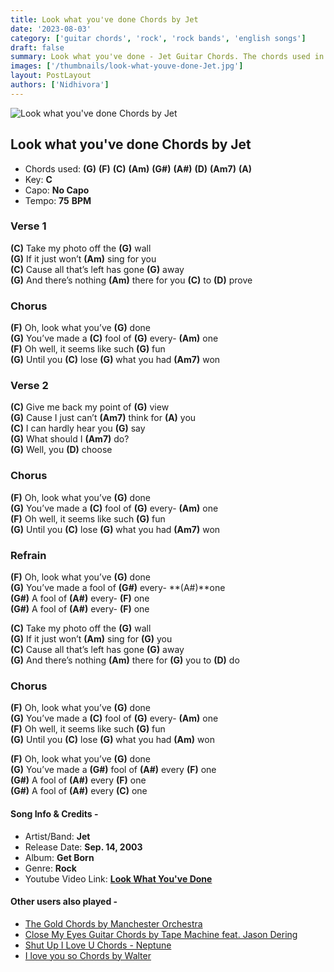 ```yaml
---
title: Look what you've done Chords by Jet
date: '2023-08-03'
category: ['guitar chords', 'rock', 'rock bands', 'english songs']
draft: false
summary: Look what you've done - Jet Guitar Chords. The chords used in this song are (G) (F)(C) (Am) (G#) (A#) (D) (Am7) (A). The key of this song is C major.
images: ['/thumbnails/look-what-youve-done-Jet.jpg']
layout: PostLayout
authors: ['Nidhivora']
---
```


![Look what you've done Chords by Jet](/thumbnails/look-what-youve-done-Jet.jpg)

## Look what you've done Chords by Jet

- Chords used: **(G)** **(F)** **(C)** **(Am)** **(G#)** **(A#)** **(D)** **(Am7)** **(A)**
- Key: **C**
- Capo: **No Capo**
- Tempo: **75** **BPM**

### Verse 1

**(C)** Take my photo off the **(G)** wall\
**(G)** If it just won’t **(Am)** sing for you\
**(C)** Cause all that’s left has gone **(G)** away\
**(G)** And there’s nothing **(Am)** there for you **(C)** to **(D)** prove

### Chorus

**(F)** Oh, look what you’ve **(G)** done\
**(G)** You’ve made a **(C)** fool of **(G)** every- **(Am)** one\
**(F)** Oh well, it seems like such **(G)** fun\
**(G)** Until you **(C)** lose **(G)** what you had **(Am7)** won

### Verse 2

**(C)** Give me back my point of **(G)** view\
**(G)** Cause I just can’t **(Am7)** think for **(A)** you\
**(C)** I can hardly hear you **(G)** say\
**(G)** What should I **(Am7)** do?\
**(G)** Well, you **(D)** choose

### Chorus

**(F)** Oh, look what you’ve **(G)** done\
**(G)** You’ve made a **(C)** fool of **(G)** every- **(Am)** one\
**(F)** Oh well, it seems like such **(G)** fun\
**(G)** Until you **(C)** lose **(G)** what you had **(Am7)** won

### Refrain

**(F)** Oh, look what you’ve **(G)** done\
**(G)** You’ve made a fool of **(G#)** every- **(A#)**one\
**(G#)** A fool of **(A#)** every- **(F)** one\
**(G#)** A fool of **(A#)** every- **(F)** one

**(C)** Take my photo off the **(G)** wall\
**(G)** If it just won’t **(Am)** sing for **(G)** you\
**(C)** Cause all that’s left has gone **(G)** away\
**(G)** And there’s nothing **(Am)** there for **(G)** you to **(D)** do

### Chorus

**(F)** Oh, look what you’ve **(G)** done\
**(G)** You’ve made a **(C)** fool of **(G)** every- **(Am)** one\
**(F)** Oh well, it seems like such **(G)** fun\
**(G)** Until you **(C)** lose **(G)** what you had **(Am)** won

**(F)** Oh, look what you’ve **(G)** done\
**(G)** You’ve made a **(G#)** fool of **(A#)** every **(F)** one\
**(G#)** A fool of **(A#)** every **(F)** one\
**(G#)** A fool of **(A#)** every **(C)** one

#### Song Info & Credits -

- Artist/Band: **Jet**
- Release Date: **Sep. 14, 2003**
- Album: **Get Born**
- Genre: **Rock**
- Youtube Video Link: **[Look What You've Done](https://www.youtube.com/watch?v=aV36Yp1UvJIa)**

#### Other users also played -

- [The Gold Chords by Manchester Orchestra](https://www.chordsco.com/chords/the-gold-chords-by-manchester-orchestra)
- [Close My Eyes Guitar Chords by Tape Machine feat. Jason Dering](https://www.chordsco.com/chords/close-my-eyes-guitar-chords-by-tape-machine-feat-jason-dering)
- [Shut Up I Love U Chords - Neptune](https://www.chordsco.com/chords/shut-up-i-love-u-chords-neptune)
- [I love you so Chords by Walter](https://www.chordsco.com/chords/i-love-you-so-chords-by-walter)
